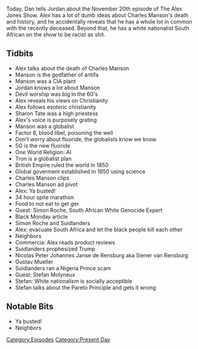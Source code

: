 {{Episode
    | title           = November 20, 2017
    | caption         = [https://knowledgefight.libsyn.com/knowledge-fight-november-20-2017 Listen to this episode on Libsyn]
    | episodeNumber   = 104
    | length          = 02:06:36
    | airDate         = November 21, 2017
    | coverageDate    = November 20, 2017
    | episodeType     = [[:Category:Present Day|Present Day]]
    | appearance      = [[Charles Manson]], [[Sharon Tate]], [[Simon Roche]], [[Nicolas Peter Johannes Janse de Rensburg aka Siener van Rensburg]], [[Gustav Mueller]], [[Stefan Molyneux]]
    | beverage        = Old Style
    | oocDrop         = I love Eastbound and Down
    | previousEpisode = [[103: January 17, 2016]]
    | nextEpisode     = [[105: March 18, 2014]]
}}

{{Stub}}

Today, Dan tells Jordan about the November 20th episode of The Alex Jones Show.  Alex has a lot of dumb ideas about Charles Manson's death and history, and he accidentally reveals that he has a whole lot in common with the recently deceased. Beyond that, he has a white nationalist South African on the show to be racist as shit.

==Tidbits==

*Alex talks about the death of Charles Manson
*Manson is the godfather of antifa
*Manson was a CIA plant
*Jordan knows a lot about Manson
*Devil worship was big in the 60's
*Alex reveals his views on Christianity
*Alex follows esoteric christianity
*Sharon Tate was a high priestess
*Alex's voice is purposely grating
*Manson was a globalist
*Factor 8, blood libel, poisoning the well
*Don't worry about fluoride, the globalists know we know
*5G is the new fluoride
*One World Religion: AI
*Tron is a globalist plan
*British Empire ruled the world in 1850
*Global goverment established in 1850 using science
*Charles Manson clips
*Charles Manson ad pivot
*Alex: Ya busted!
*34 hour spite marathon
*Food to not eat to get ger
*Guest: Simon Roche, South African White Genocide Expert
*Black Monday article
*Simon Roche and Suidlanders
*Alex: evacuate South Africa and let the black people kill each other
*Neighbors
*Commercia: Alex reads product reviews
*Suidlanders prophesized Trump
*Nicolas Peter Johannes Janse de Rensburg aka Siener van Rensburg
*Gustav Mueller
*Suidlanders ran a Nigeria Prince scam
*Guest: Stefan Molyneux
*Stefan: White nationalism is socially acceptible
*Stefan talks about the Pareto Principle and gets it wrong

==Notable Bits==

*Ya busted!
*Neighbors

[[Category:Episodes]]
[[Category:Present Day]]